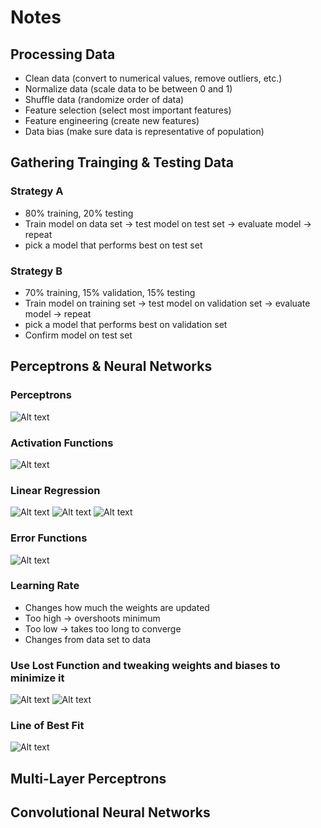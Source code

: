 # Notes

## Processing Data

- Clean data (convert to numerical values, remove outliers, etc.)
- Normalize data (scale data to be between 0 and 1)
- Shuffle data (randomize order of data)
- Feature selection (select most important features)
- Feature engineering (create new features)
- Data bias (make sure data is representative of population)

## Gathering Trainging & Testing Data

### Strategy A

- 80% training, 20% testing
- Train model on data set -> test model on test set -> evaluate model -> repeat
- pick a model that performs best on test set

### Strategy B

- 70% training, 15% validation, 15% testing
- Train model on training set -> test model on validation set -> evaluate model -> repeat
- pick a model that performs best on validation set
- Confirm model on test set

## Perceptrons & Neural Networks

### Perceptrons

![Alt text](../media/perceptron.png "Pereptron")

### Activation Functions

![Alt text](../media/activationFunc.png "Activation Functions")

### Linear Regression

![Alt text](../media/lr.png "Linear Regression")
![Alt text](../media/lr2.png "Linear Regression")
![Alt text](../media/lr3.png "Linear Regression")

### Error Functions

![Alt text](../media/lossFunction.png "Loss Function")

### Learning Rate

- Changes how much the weights are updated
- Too high -> overshoots minimum
- Too low -> takes too long to converge
- Changes from data set to data

### Use Lost Function and tweaking weights and biases to minimize it

![Alt text](../media/weights0.png "Weight Tweaking")
![Alt text](../media/weights1.png "Weight Tweaking")

### Line of Best Fit

![Alt text](../media/lineofbestfit.png "Line of best fit")

## Multi-Layer Perceptrons

## Convolutional Neural Networks
